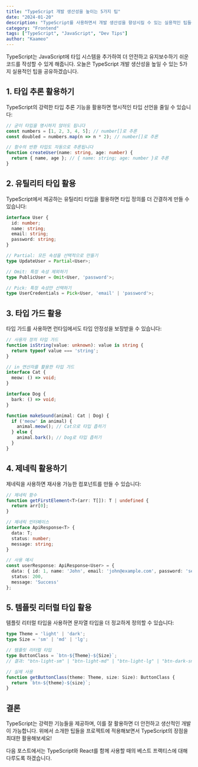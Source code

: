 ```yaml
---
title: "TypeScript 개발 생산성을 높이는 5가지 팁"
date: "2024-01-20"
description: "TypeScript를 사용하면서 개발 생산성을 향상시킬 수 있는 실용적인 팁들을 공유합니다."
category: "Frontend"
tags: ["TypeScript", "JavaScript", "Dev Tips"]
author: "Kaameo"
---
```


TypeScript는 JavaScript에 타입 시스템을 추가하여 더 안전하고 유지보수하기 쉬운 코드를 작성할 수 있게 해줍니다. 
오늘은 TypeScript 개발 생산성을 높일 수 있는 5가지 실용적인 팁을 공유하겠습니다.

## 1. 타입 추론 활용하기

TypeScript의 강력한 타입 추론 기능을 활용하면 명시적인 타입 선언을 줄일 수 있습니다:

```typescript
// 굳이 타입을 명시하지 않아도 됩니다
const numbers = [1, 2, 3, 4, 5]; // number[]로 추론
const doubled = numbers.map(n => n * 2); // number[]로 추론

// 함수의 반환 타입도 자동으로 추론됩니다
function createUser(name: string, age: number) {
  return { name, age }; // { name: string; age: number }로 추론
}
```

## 2. 유틸리티 타입 활용

TypeScript에서 제공하는 유틸리티 타입을 활용하면 타입 정의를 더 간결하게 만들 수 있습니다:

```typescript
interface User {
  id: number;
  name: string;
  email: string;
  password: string;
}

// Partial: 모든 속성을 선택적으로 만들기
type UpdateUser = Partial<User>;

// Omit: 특정 속성 제외하기
type PublicUser = Omit<User, 'password'>;

// Pick: 특정 속성만 선택하기
type UserCredentials = Pick<User, 'email' | 'password'>;
```

## 3. 타입 가드 활용

타입 가드를 사용하면 런타임에서도 타입 안정성을 보장받을 수 있습니다:

```typescript
// 사용자 정의 타입 가드
function isString(value: unknown): value is string {
  return typeof value === 'string';
}

// in 연산자를 활용한 타입 가드
interface Cat {
  meow: () => void;
}

interface Dog {
  bark: () => void;
}

function makeSound(animal: Cat | Dog) {
  if ('meow' in animal) {
    animal.meow(); // Cat으로 타입 좁히기
  } else {
    animal.bark(); // Dog로 타입 좁히기
  }
}
```

## 4. 제네릭 활용하기

제네릭을 사용하면 재사용 가능한 컴포넌트를 만들 수 있습니다:

```typescript
// 제네릭 함수
function getFirstElement<T>(arr: T[]): T | undefined {
  return arr[0];
}

// 제네릭 인터페이스
interface ApiResponse<T> {
  data: T;
  status: number;
  message: string;
}

// 사용 예시
const userResponse: ApiResponse<User> = {
  data: { id: 1, name: 'John', email: 'john@example.com', password: 'secret' },
  status: 200,
  message: 'Success'
};
```

## 5. 템플릿 리터럴 타입 활용

템플릿 리터럴 타입을 사용하면 문자열 타입을 더 정교하게 정의할 수 있습니다:

```typescript
type Theme = 'light' | 'dark';
type Size = 'sm' | 'md' | 'lg';

// 템플릿 리터럴 타입
type ButtonClass = `btn-${Theme}-${Size}`;
// 결과: "btn-light-sm" | "btn-light-md" | "btn-light-lg" | "btn-dark-sm" | "btn-dark-md" | "btn-dark-lg"

// 실제 사용
function getButtonClass(theme: Theme, size: Size): ButtonClass {
  return `btn-${theme}-${size}`;
}
```

## 결론

TypeScript는 강력한 기능들을 제공하며, 이를 잘 활용하면 더 안전하고 생산적인 개발이 가능합니다. 
위에서 소개한 팁들을 프로젝트에 적용해보면서 TypeScript의 장점을 최대한 활용해보세요!

다음 포스트에서는 TypeScript와 React를 함께 사용할 때의 베스트 프랙티스에 대해 다루도록 하겠습니다.